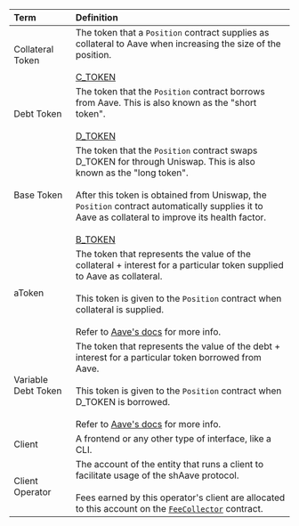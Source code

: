 | Term                | Definition                                                                                                                                                                                                                                                                                                                                    |
| :------------------ | :-------------------------------------------------------------------------------------------------------------------------------------------------------------------------------------------------------------------------------------------------------------------------------------------------------------------------------------------- |
| Collateral Token    | The token that a `Position` contract supplies as collateral to Aave when increasing the size of the position. <br/><br/> [C_TOKEN](technical-docs/contracts/position#c_token)                                                                                                                                                                 |
| Debt Token          | The token that the `Position` contract borrows from Aave. This is also known as the "short token". <br/><br/> [D_TOKEN](technical-docs/contracts/position#d_token)                                                                                                                                                                            |
| Base Token          | The token that the `Position` contract swaps D_TOKEN for through Uniswap. This is also known as the "long token". <br/><br/> After this token is obtained from Uniswap, the `Position` contract automatically supplies it to Aave as collateral to improve its health factor. <br/><br/> [B_TOKEN](technical-docs/contracts/position#b_token) |
| aToken              | The token that represents the value of the collateral + interest for a particular token supplied to Aave as collateral. <br/><br/> This token is given to the `Position` contract when collateral is supplied. <br/><br/> Refer to [Aave's docs](https://docs.aave.com/developers/tokens/atoken) for more info.                               |
| Variable Debt Token | The token that represents the value of the debt + interest for a particular token borrowed from Aave. <br/><br/> This token is given to the `Position` contract when D_TOKEN is borrowed. <br/><br/> Refer to [Aave's docs](https://docs.aave.com/developers/tokens/debttoken) for more info.                                                 |
| Client              | A frontend or any other type of interface, like a CLI.                                                                                                                                                                                                                                                                                        |
| Client Operator     | The account of the entity that runs a client to facilitate usage of the shAave protocol. <br/><br/> Fees earned by this operator's client are allocated to this account on the [`FeeCollector`](/technical-docs/contracts/fee-collector.mdx) contract.                                                                                        |
